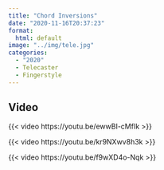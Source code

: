 ```yaml
---
title: "Chord Inversions"
date: "2020-11-16T20:37:23"
format: 
  html: default
image: "../img/tele.jpg"
categories:
  - "2020"
  - Telecaster
  - Fingerstyle
---
```


## Video

{{< video https://youtu.be/ewwBI-cMfIk >}}

{{< video https://youtu.be/kr9NXwv8h3k >}}

{{< video https://youtu.be/f9wXD4o-Nqk >}}
